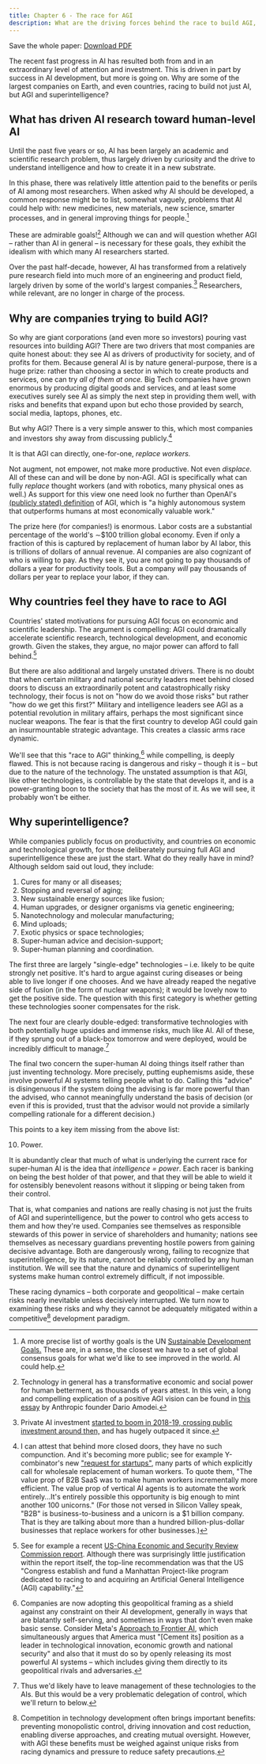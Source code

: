 ```yaml
---
title: Chapter 6 - The race for AGI
description: What are the driving forces behind the race to build AGI, for both companies and countries?
---
```


Save the whole paper: <Icon name="FileText" size={24} className="text-general-link" /> [Download PDF](https://keepthefuturehuman.ai/wp-content/uploads/2025/03/Keep_the_Future_Human__AnthonyAguirre__5March2025.pdf)

The recent fast progress in AI has resulted both from and in an extraordinary level of attention and investment. This is driven in part by success in AI development, but more is going on. Why are some of the largest companies on Earth, and even countries, racing to build not just AI, but AGI and superintelligence?

## What has driven AI research toward human-level AI

Until the past five years or so, AI has been largely an academic and scientific research problem, thus largely driven by curiosity and the drive to understand intelligence and how to create it in a new substrate.

In this phase, there was relatively little attention paid to the benefits or perils of AI among most researchers. When asked why AI should be developed, a common response might be to list, somewhat vaguely, problems that AI could help with: new medicines, new materials, new science, smarter processes, and in general improving things for people.[^1]

These are admirable goals![^2] Although we can and will question whether AGI – rather than AI in general – is necessary for these goals, they exhibit the idealism with which many AI researchers started.

Over the past half-decade, however, AI has transformed from a relatively pure research field into much more of an engineering and product field, largely driven by some of the world's largest companies.[^3] Researchers, while relevant, are no longer in charge of the process.

## Why are companies trying to build AGI?

So why are giant corporations (and even more so investors) pouring vast resources into building AGI? There are two drivers that most companies are quite honest about: they see AI as drivers of productivity for society, and of profits for them. Because general AI is by nature general-purpose, there is a huge prize: rather than choosing a sector in which to create products and services, one can try *all of them at once.* Big Tech companies have grown enormous by producing digital goods and services, and at least some executives surely see AI as simply the next step in providing them well, with risks and benefits that expand upon but echo those provided by search, social media, laptops, phones, etc.

But why AGI? There is a very simple answer to this, which most companies and investors shy away from discussing publicly.[^4]

It is that AGI can directly, one-for-one, *replace workers.*

Not augment, not empower, not make more productive. Not even *displace.* All of these can and will be done by non-AGI. AGI is specifically what can fully *replace* thought workers (and with robotics, many physical ones as well.) As support for this view one need look no further than OpenAI's [(publicly stated) definition](https://openai.com/our-structure/) of AGI, which is "a highly autonomous system that outperforms humans at most economically valuable work."

The prize here (for companies!) is enormous. Labor costs are a substantial percentage of the world's ∼$100 trillion global economy. Even if only a fraction of this is captured by replacement of human labor by AI labor, this is trillions of dollars of annual revenue. AI companies are also cognizant of who is willing to pay. As they see it, you are not going to pay thousands of dollars a year for productivity tools. But a company *will* pay thousands of dollars per year to replace your labor, if they can.

## Why countries feel they have to race to AGI

Countries' stated motivations for pursuing AGI focus on economic and scientific leadership. The argument is compelling: AGI could dramatically accelerate scientific research, technological development, and economic growth. Given the stakes, they argue, no major power can afford to fall behind.[^5]

But there are also additional and largely unstated drivers. There is no doubt that when certain military and national security leaders meet behind closed doors to discuss an extraordinarily potent and catastrophically risky technology, their focus is not on "how do we avoid those risks" but rather "how do we get this first?" Military and intelligence leaders see AGI as a potential revolution in military affairs, perhaps the most significant since nuclear weapons. The fear is that the first country to develop AGI could gain an insurmountable strategic advantage. This creates a classic arms race dynamic.

We'll see that this "race to AGI" thinking,[^6] while compelling, is deeply flawed. This is not because racing is dangerous and risky – though it is – but due to the nature of the technology. The unstated assumption is that AGI, like other technologies, is controllable by the state that develops it, and is a power-granting boon to the society that has the most of it. As we will see, it probably won't be either.

## Why superintelligence?

While companies publicly focus on productivity, and countries on economic and technological growth, for those deliberately pursuing full AGI and superintelligence these are just the start. What do they really have in mind? Although seldom said out loud, they include:

1. Cures for many or all diseases;
2. Stopping and reversal of aging;
3. New sustainable energy sources like fusion;
4. Human upgrades, or designer organisms via genetic engineering;
5. Nanotechnology and molecular manufacturing;
6. Mind uploads;
7. Exotic physics or space technologies;
8. Super-human advice and decision-support;
9. Super-human planning and coordination.

The first three are largely "single-edge" technologies – i.e. likely to be quite strongly net positive. It's hard to argue against curing diseases or being able to live longer if one chooses. And we have already reaped the negative side of fusion (in the form of nuclear weapons); it would be lovely now to get the positive side. The question with this first category is whether getting these technologies sooner compensates for the risk.

The next four are clearly double-edged: transformative technologies with both potentially huge upsides and immense risks, much like AI. All of these, if they sprung out of a black-box tomorrow and were deployed, would be incredibly difficult to manage.[^7]

The final two concern the super-human AI doing things itself rather than just inventing technology. More precisely, putting euphemisms aside, these involve powerful AI systems telling people what to do. Calling this "advice" is disingenuous if the system doing the advising is far more powerful than the advised, who cannot meaningfully understand the basis of decision (or even if this is provided, trust that the advisor would not provide a similarly compelling rationale for a different decision.)

This points to a key item missing from the above list:

10. Power.

It is abundantly clear that much of what is underlying the current race for super-human AI is the idea that *intelligence = power*. Each racer is banking on being the best holder of that power, and that they will be able to wield it for ostensibly benevolent reasons without it slipping or being taken from their control.

That is, what companies and nations are really chasing is not just the fruits of AGI and superintelligence, but the power to control who gets access to them and how they're used. Companies see themselves as responsible stewards of this power in service of shareholders and humanity; nations see themselves as necessary guardians preventing hostile powers from gaining decisive advantage. Both are dangerously wrong, failing to recognize that superintelligence, by its nature, cannot be reliably controlled by any human institution. We will see that the nature and dynamics of superintelligent systems make human control extremely difficult, if not impossible.

These racing dynamics – both corporate and geopolitical – make certain risks nearly inevitable unless decisively interrupted. We turn now to examining these risks and why they cannot be adequately mitigated within a competitive[^8] development paradigm.

[^1]: A more precise list of worthy goals is the UN [Sustainable Development Goals.](https://sdgs.un.org/goals) These are, in a sense, the closest we have to a set of global consensus goals for what we'd like to see improved in the world. AI could help.
[^2]: Technology in general has a transformative economic and social power for human betterment, as thousands of years attest. In this vein, a long and compelling explication of a positive AGI vision can be found in [this essay](https://darioamodei.com/machines-of-loving-grace) by Anthropic founder Dario Amodei.
[^3]: Private AI investment [started to boom in 2018-19, crossing public investment around then,](https://cset.georgetown.edu/publication/tracking-ai-investment/) and has hugely outpaced it since.
[^4]: I can attest that behind more closed doors, they have no such compunction. And it's becoming more public; see for example Y-combinator's new ["request for startups"](https://www.ycombinator.com/rfs), many parts of which explicitly call for wholesale replacement of human workers. To quote them, "The value prop of B2B SaaS was to make human workers incrementally more efficient. The value prop of vertical AI agents is to automate the work entirely...It's entirely possible this opportunity is big enough to mint another 100 unicorns." (For those not versed in Silicon Valley speak, "B2B" is business-to-business and a unicorn is a $1 billion company. That is they are talking about more than a hundred billion-plus-dollar businesses that replace workers for other businesses.)
[^5]: See for example a recent [US-China Economic and Security Review Commission report](https://www.uscc.gov/sites/default/files/2024-11/2024_Executive_Summary.pdf). Although there was surprisingly little justification within the report itself, the top-line recommendation was that the US "Congress establish and fund a Manhattan Project-like program dedicated to racing to and acquiring an Artificial General Intelligence (AGI) capability."
[^6]: Companies are now adopting this geopolitical framing as a shield against any constraint on their AI development, generally in ways that are blatantly self-serving, and sometimes in ways that don't even make basic sense. Consider Meta's [Approach to Frontier AI](https://about.fb.com/news/2025/02/meta-approach-frontier-ai/), which simultaneously argues that America must "[Cement its] position as a leader in technological innovation, economic growth and national security" and also that it must do so by openly releasing its most powerful AI systems – which includes giving them directly to its geopolitical rivals and adversaries.
[^7]: Thus we'd likely have to leave management of these technologies to the AIs. But this would be a very problematic delegation of control, which we'll return to below.
[^8]: Competition in technology development often brings important benefits: preventing monopolistic control, driving innovation and cost reduction, enabling diverse approaches, and creating mutual oversight. However, with AGI these benefits must be weighed against unique risks from racing dynamics and pressure to reduce safety precautions.